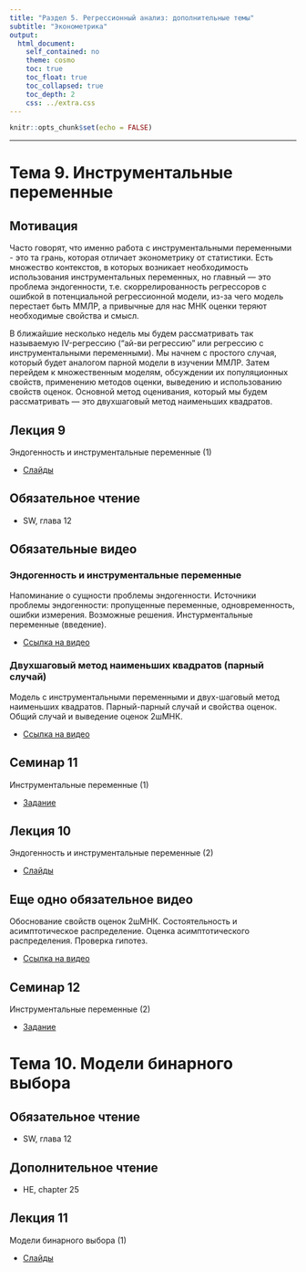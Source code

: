 ```yaml
---
title: "Раздел 5. Регрессионный анализ: дополнительные темы"
subtitle: "Эконометрика"
output:  
  html_document:  
    self_contained: no  
    theme: cosmo
    toc: true
    toc_float: true
    toc_collapsed: true
    toc_depth: 2
    css: ../extra.css
---
```


```r
knitr::opts_chunk$set(echo = FALSE)
```

---

# Тема 9. Инструментальные переменные

## Мотивация
Часто говорят, что именно работа с инструментальными переменными - это та грань, которая отличает эконометрику от статистики. Есть множество контекстов, в которых возникает необходимость использования инструментальных переменных, но главный --- это проблема эндогенности, т.е. скоррелированность регрессоров с ошибкой в потенциальной регрессионной модели, из-за чего модель перестает быть ММЛР, а привычные для нас МНК оценки теряют необходимые свойства и смысл. 

В ближайшие несколько недель мы будем рассматривать так называемую IV-регрессию (“ай-ви регрессию” или регрессию с инструментальными переменными). Мы начнем с простого случая, который будет аналогом парной модели в изучении ММЛР. Затем перейдем к множественным моделям, обсуждении их популяционных свойств, применению методов оценки, выведению и использованию свойств оценок. Основной метод оценивания, который мы будем рассматривать --- это двухшаговый метод наименьших квадратов.


## Лекция 9
Эндогенность и инструментальные переменные (1)

- [Слайды](lect09_IV.pdf)


## Обязательное чтение

- SW, глава 12


## Обязательные видео

### Эндогенность и инструментальные переменные
Напоминание о сущности проблемы эндогенности. Источники проблемы эндогенности: пропущенные переменные, одновременность, ошибки измерения. Возможные решения. Инстурментальные переменные (введение).

- [Ссылка на видео](https://drive.google.com/file/d/1BzQk1kP8gSODQ3fMNTvx2XecY5vEBig1/view)

### Двухшаговый метод наименьших квадратов (парный случай)
Модель с инструментальными переменными и двух-шаговый метод наименьших квадратов. Парный-парный случай и свойства оценок. Общий случай и выведение оценок 2шМНК.

- [Ссылка на видео](https://drive.google.com/file/d/10BEKLUZSiv60ePQsQ4TkE4LwAhvPmWop/view)

## Семинар 11
Инструментальные переменные (1)

- [Задание](sem11_IV.html)

## Лекция 10
Эндогенность и инструментальные переменные (2)

- [Слайды](lect10_IV2.pdf)

## Еще одно обязательное видео
Обоснование свойств оценок 2шМНК. Состоятельность и асимптотическое распределение. Оценка асимптотического распределения. Проверка гипотез.

- [Ссылка на видео](https://drive.google.com/file/d/1VeT0lL7CM2kar0ragGs6EYoFEIcN6wR5/view)

## Семинар 12
Инструментальные переменные (2)

- [Задание](sem12_IV2.html)


# Тема 10. Модели бинарного выбора

## Обязательное чтение
- SW, глава 12

## Дополнительное чтение
- HE, chapter 25

## Лекция 11
Модели бинарного выбора (1)

- [Слайды](lect11_bin.pdf)

